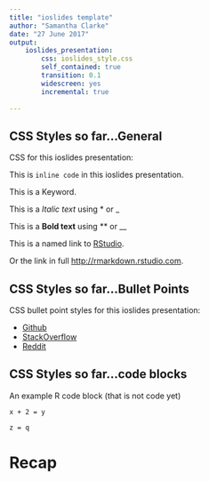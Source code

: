 ```yaml
---
title: "ioslides template"
author: "Samantha Clarke"
date: "27 June 2017"
output:
    ioslides_presentation:
        css: ioslides_style.css
        self_contained: true
        transition: 0.1
        widescreen: yes
        incremental: true
        
---
```

## CSS Styles so far...General

CSS for this ioslides presentation:

  This is `inline code` in this ioslides presentation.

  This is a <span class="kwd">Keyword</span>. 

  This is a *Italic text* using * or _
  
  This is a **Bold text** using ** or __

  This is a named link to [RStudio](http://rmarkdown.rstudio.com).

  Or the link in full <http://rmarkdown.rstudio.com>.


## CSS Styles so far...Bullet Points 

CSS bullet point styles for this ioslides presentation:

- [Github](www.github.com)
- [StackOverflow](www.stackoverflow.com)
- [Reddit](www.reddit.com)


## CSS Styles so far...code blocks

An example R code block (that is not code yet)

```
x + 2 = y 

z = q

```



# Recap





